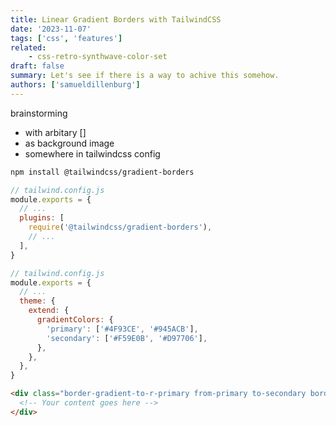 ```yaml
---
title: Linear Gradient Borders with TailwindCSS
date: '2023-11-07'
tags: ['css', 'features']
related:
    - css-retro-synthwave-color-set
draft: false
summary: Let's see if there is a way to achive this somehow.
authors: ['samueldillenburg']
---
```

brainstorming
- with arbitary []
- as background image
- somewhere in tailwindcss config

```bash
npm install @tailwindcss/gradient-borders

```

```javascript
// tailwind.config.js
module.exports = {
  // ...
  plugins: [
    require('@tailwindcss/gradient-borders'),
    // ...
  ],
}
```

```javascript
// tailwind.config.js
module.exports = {
  // ...
  theme: {
    extend: {
      gradientColors: {
        'primary': ['#4F93CE', '#945ACB'],
        'secondary': ['#F59E0B', '#D97706'],
      },
    },
  },
}
```

```html
<div class="border-gradient-to-r-primary from-primary to-secondary border-2 p-4">
  <!-- Your content goes here -->
</div>
```